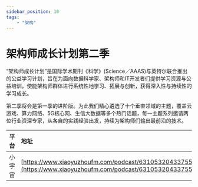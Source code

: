 ---
sidebar_position: 10
tags:
    - "架构"
---

# 架构师成长计划第二季

“架构师成长计划”是国际学术期刊《科学》(Science／AAAS)与英特尔联合推出的公益学习计划，旨在为面向数据科学家、架构师和IT开发者们提供学习资源与公益培训，使能架构师群体进行系统性地学习、拓展与创新，获得深入性与持续性的学习成长。

第二季将会是第一季的进阶版。为此我们精心遴选了十个垂直领域的主题，覆盖云游戏、算力网络、5G核心网、生信大数据等多个热门话题，每一主题系列邀请两位行业资深专家，从各自的实践经验出发，持续为架构师们输出最前沿的技术。

| 平台 | 地址 |
|:--|:----|
| 小宇宙 | [https://www.xiaoyuzhoufm.com/podcast/631053204337559012240fad](https://www.xiaoyuzhoufm.com/podcast/631053204337559012240fad) |
